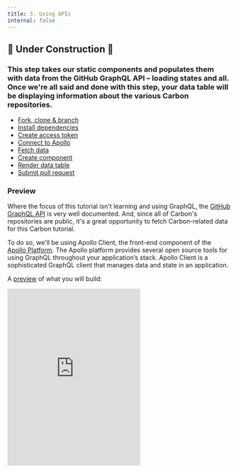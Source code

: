 ```yaml
---
title: 3. Using APIs
internal: false
---
```


## 🚧 Under Construction 🚧

### This step takes our static components and populates them with data from the GitHub GraphQL API – loading states and all. Once we're all said and done with this step, your data table will be displaying information about the various Carbon repositories.

<AnchorLinks>

- [Fork, clone & branch](#fork-clone--branch)
- [Install dependencies](#install-dependencies)
- [Create access token](#create-access-token)
- [Connect to Apollo](#create-access-token)
- [Fetch data](#fetch-data)
- [Create component](#create-component)
- [Render data table](#render-data-table)
- [Submit pull request](#submit-pull-request)

</AnchorLinks>

### Preview

Where the focus of this tutorial isn't learning and using GraphQL, the [GitHub GraphQL API](https://developer.github.com/v4/) is very well documented. And, since all of Carbon's repositories are public, it's a great opportunity to fetch Carbon-related data for this Carbon tutorial.

To do so, we'll be using Apollo Client, the front-end component of the [Apollo Platform](https://www.apollographql.com/docs/intro/platform). The Apollo platform provides several open source tools for using GraphQL throughout your application’s stack. Apollo Client is a sophisticated GraphQL client that manages data and state in an application.

A [preview](https://react-step-4--carbon-tutorial.netlify.com) of what you will build:

<Row>
  <Column offsetLg="4">
    <iframe
      height="400"
      title="Carbon Tutorial Step 3"
      src="https://react-step-4--carbon-tutorial.netlify.com"
      frameborder="no"
      allowtransparency="true"
      allowfullscreen="true"
      class="bx--iframe bx--iframe--border"
    />
  </Column>
</Row>

## Fork, clone & branch

This tutorial has an accompanying GitHub repository called [carbon-tutorial](https://github.com/carbon-design-system/carbon-tutorial) that we'll use as a starting point for each step. If you haven't forked and cloned that repository yet, and haven't added the upstream remote, go ahead and do so by following the [step 1 instructions](/tutorial/react-step-1#fork-clone--branch).

### Branch

With your repository all set up, let's check out the branch for this tutorial step's starting point.

```bash
$ git fetch upstream
$ git checkout -b react-step-3 upstream/react-step-3
```

### Build & start app

Install the app's dependencies:

```bash
$ yarn
```

Then, start the app:

```bash
$ yarn start
```

You should see something similar to where the [previous step](/tutorial/react-step-2) left off. Stop your app with `CTRL-C` and let's get everything installed.

## Install dependencies

We'll need to install three new dependencies to incorporate Apollo into our application.

- `apollo-boost` - package containing everything you need to set up Apollo Client
- `graphql` - parses your GraphQL queries
- `react-apollo` - Apollo integration for React

Install them with the command:

```bash
$ yarn add apollo-boost graphql react-apollo
```

## Create access token

You'll need a personal access token from your GitHub account in order to make requests to the GitHub API. Check out [this guide](https://help.github.com/en/articles/creating-a-personal-access-token-for-the-command-line) to see how to get one.

When you get to the scope/permissions step, you can leave them all unchecked. We don't need any special permissions, we just need access to the public API.

Once you have your token, we need to put it in a place where create-react-app can use it. When your application is being built and developed, create-react-app will parse environmental variables in any file that ends with `.env` and make them available under `process.env.MY_VARIABLE`.

One caveat is that we need to start our variables with `REACT_APP_`. You can read more about environmental variables in [create-react-app's guide](https://facebook.github.io/create-react-app/docs/adding-custom-environment-variables).

Since we don't want to commit this file to git, we can put it in `.env.local` which is in our `.gitignore` list. Your file should just have a single line like this one, where the `x`s are replaced with your unique token.

```bash
REACT_APP_GITHUB_PERSONAL_ACCESS_TOKEN=xxxxxx
```

Go ahead and start your app with `yarn start`, or, if your app is running, you'll need to restart it to get access to this token.

## Connect to Apollo

The `react-apollo` library gives us a component that we need to put at the base of our application. Typically the best place for things that need to wrap the entire application is at the root of the application. For us, that's at `src/index.js`.

Add these two imports to `src/index.js`:

##### src/index.js

```javascript
import ApolloClient from 'apollo-boost';
import { ApolloProvider } from 'react-apollo';
```

Next, make your client by providing a URI for the GitHub GraphQL API as well as an authorization header using the environmental variable you just added to `.env.local`.

##### src/index.js

```javascript
const client = new ApolloClient({
  uri: 'https://api.github.com/graphql',
  headers: {
    authorization: `Bearer ${
      process.env.REACT_APP_GITHUB_PERSONAL_ACCESS_TOKEN
    }`,
  },
});
```

We can now make a new, `Root` component to pass into `ReactDOM.render` so that it's clear what's wrapping our application. At the same time, we'll pass in the client we just made as a prop to the `ApolloProvider` component. Replace:

```javascript
ReactDOM.render(
  <Router>
    <App />
  </Router>,
  document.getElementById('root')
);
```

With:

```javascript
const Root = () => (
  <ApolloProvider client={client}>
    <Router>
      <App />
    </Router>
  </ApolloProvider>
);
ReactDOM.render(<Root />, document.getElementById('root'));
```

## Fetch data

### Imports

Add the following imports at the top of `src/content/RepoPage/RepoPage.js`:

```javascript
import { gql } from 'apollo-boost';
import { Query } from 'react-apollo';
```

And then import `useState` by replacing `import React, { Component } from 'react';` with:

```javascript
import React, { Component, useState } from 'react';
```

Also, add `Link` and `DataTableSkeleton` to the Carbon import so it looks like:

```javascript
import {
  DataTable,
  DataTableSkeleton,
  Link,
  Pagination,
  TableContainer,
  Table,
  TableHead,
  TableRow,
  TableExpandHeader,
  TableHeader,
  TableBody,
  TableExpandRow,
  TableCell,
  TableExpandedRow,
} from 'carbon-components-react';
```

### Query

Next we'll assemble our GraphQL query to fetch only the data we need from the GraphQL API. We'll do this using the `gql` helper we just imported. The `gql` helper lets you write GraphQL queries using interpolated strings (backticks) in JavaScript. In addition, we'll be using the `Query` component from `react-apollo` which gives us some great information about our query's loading state in addition to the data.

If you'd like some more information regarding writing queries and using the Query component, we recommend [Apollo's documentation](https://www.apollographql.com/docs/tutorial/queries) on this topic.

```graphql
const REPO_QUERY = gql`
  query REPO_QUERY {
    # Let's use carbon as our organization
    organization(login: "carbon-design-system") {
      # We'll grab all the repositories in one go. To load more resources
      # continuously, see the advanced topics.
      repositories(first: 75, orderBy: { field: UPDATED_AT, direction: DESC }) {
        totalCount
        nodes {
          url
          homepageUrl
          issues(filterBy: { states: OPEN }) {
            totalCount
          }
          stargazers {
            totalCount
          }
          releases(first: 1) {
            totalCount
            nodes {
              name
            }
          }
          name
          updatedAt
          createdAt
          description
          id
        }
      }
    }
  }
`;
```

### Helpers

Below that, we'll define our table headers so they can be used both in the `DataTableSkeleton` and eventually the `DataTable` once we get our data. In addition, we'll define a `LinkList` component and a `getRowItems` helper that uses it to only pass down the rows.

Because we can use the list of headers we want to display between the `DataTableSkeleton` and `DataTable` components, it makes sense for us to define it in one place with the parent component.

Move the `headers` array out of the `RepoPage` component and place it immediately below the `REPO_QUERY` constant.

```javascript
const headers = [
  {
    key: 'name',
    header: 'Name',
  },
  {
    key: 'createdAt',
    header: 'Created',
  },
  {
    key: 'updatedAt',
    header: 'Updated',
  },
  {
    key: 'issueCount',
    header: 'Open Issues',
  },
  {
    key: 'stars',
    header: 'Stars',
  },
  {
    key: 'links',
    header: 'Links',
  },
];
```

Below that, add the `LinkList` and `getRowItems` helpers.

```javascript
const LinkList = ({ url, homepageUrl }) => (
  <ul style={{ display: 'flex' }}>
    <li>
      <Link href={url}>GitHub</Link>
    </li>
    {homepageUrl && (
      <li>
        <span>&nbsp;|&nbsp;</span>
        <Link href={homepageUrl}>Homepage</Link>
      </li>
    )}
  </ul>
);

const getRowItems = rows =>
  rows.map(row => ({
    ...row,
    key: row.id,
    stars: row.stargazers.totalCount,
    issueCount: row.issues.totalCount,
    createdAt: new Date(row.createdAt).toLocaleDateString(),
    updatedAt: new Date(row.updatedAt).toLocaleDateString(),
    links: <LinkList url={row.url} homepageUrl={row.homepageUrl} />,
  }));
```

### RepoPage component

We'll be using [React Hooks](https://reactjs.org/docs/hooks-intro.html) to manage our state. Hooks are a relatively new React API that allows us to author a React component's stateful logic in a function component rather than a class component. Using hooks means we don't need to worry about complex lifecycle methods.

The Query component from `react-apollo` lets us render different content based on the state of our request. When `loading` is true, we'll render the `DataTableSkeleton` component from `carbon-components-react`. If there's an issue, we'll render the corresponding error message.

Finally, if neither of those are true, it means we have our data! One nice advantage of GraphQL is that as long as there are no errors, we can be certain the properties on the data we requested aren't `undefined`.

To get there, rename the `RepoPage` class to `RepoTable` and create a new `RepoPage`.

```javascript
const RepoPage = () => {
  const [totalItems, setTotalItems] = useState(0);
  const [firstRowIndex, setFirstRowIndex] = useState(0);
  const [currentPageSize, setCurrentPageSize] = useState(10);

  return (
    <div className="bx--grid bx--grid--full-width bx--grid--no-gutter repo-page">
      <div className="bx--row repo-page__r1">
        <div className="bx--col-lg-16">Query goes here.</div>
      </div>
    </div>
  );
};
```

Once you save `RepoPage.js` you'll see an empty page with just the "Query goes here."

Now, replace `Query goes here.` with:

```javascript
<Query query={REPO_QUERY}>
  {({ loading, error, data: { organization } }) => {
    // Waiting for the request to complete
    if (loading)
      return (
        <DataTableSkeleton
          columnCount={headers.length + 1}
          rowCount={12}
          headers={headers}
        />
      );

    // Something went wrong with the data fetching
    if (error) return `Error! ${error.message}`;

    // If we're here, we've got our data!
    const { repositories } = organization;
    setTotalItems(repositories.totalCount);
    const rows = getRowItems(repositories.nodes);
    return (
      <>
        <Pagination
          totalItems={totalItems}
          backwardText="Previous page"
          forwardText="Next page"
          pageSize={currentPageSize}
          pageSizes={[5, 10, 15, 25]}
          itemsPerPageText="Items per page"
          onChange={({ page, pageSize }) => {
            if (pageSize !== currentPageSize) {
              setCurrentPageSize(pageSize);
            }
            setFirstRowIndex(pageSize * (page - 1));
          }}
        />
      </>
    );
  }}
</Query>
```

We're not rendering the table yet, but if you refresh the page, you'll see the data table skeleton while the data loads! Also, if you view your browser's network requests, you can see XHR request response to see what's getting returned to the browser.

_Note: We only pass the rows that we want our table to display, we can do this by slicing the our array of rows depending on the first item and the page size._

_Note: The Pagination component isn’t inherently connected in any way to the DataTable, we need to tell it what to do when a change occurs using the onChange prop. This includes both page size changes and displaying different rows._.

## Create component

Now we'll need to consume our fetched data. In React, we generally want to separate our data fetching logic from our presentational or visual content. We'll separate our visual content into the `RepoPage/RepoTable.js` file. It's important to keep in mind that because we only render our `RepoTable` when we have our data, we don't need to be as safe with `null`/`undefined` checking our individual row properties. We've established that they exist given the nature of our GraphQL query.

### Create file

Go ahead and create a new `RepoTable.js` file in `src/content/RepoPage`.

### Imports

Import the various components that we'll need to render our table at the top of `RepoTable.js`.

```javascript
import React from 'react';
import {
  DataTable,
  TableContainer,
  Table,
  TableHead,
  TableRow,
  TableExpandHeader,
  TableHeader,
  TableBody,
  TableExpandRow,
  TableCell,
  TableExpandedRow,
} from 'carbon-components-react';
```

### Component cleanup

The data table component and its pieces use a common React pattern called [render props](https://reactjs.org/docs/render-props.html). This a really powerful way for libraries to give developers control of rendering and manipulating their data.

We just need to pass in our row objects along with the headers for each column. In addition, we tell the data table how to render the headers and rows through the `render` prop. This prop takes a function that will receive as arguments the processed rows/headers in addition to some helper functions for rendering our table.

One common hurdle with the data table is how to access data that might be not correspond with a table column but is needed to compute the value of a cell that does. The data table component process and controls only the row properties which corresponds to headers (columns). Because of this, the `rows` object you get access to in the render prop function is _different_ than the one you passed in to the `rows` prop.

To handle this, we just need a simple look-up function to find the data we care about. We can normalize the data or just pass it right back as we do in the `getRowDescription` function.

Let's begin by creating a new `RepoTable` component with:

```javascript
const RepoTable = ({ rows, headers }) => {
  const getRowDescription = rowId => {
    const row = rows.find(({ id }) => id === rowId);
    return row ? row.description : '';
  };

  return ();
};

export default RepoTable;
```

Then, move the `<DataTable>` component out of the `RepoTable` class in `RepoPage.js` into the return statement in`RepoTable.js`.

At this point you can delete the `RepoTable` in `RepoPage.js` and your `RepoTable` in `RepoTable.js` should look like:

```javascript
const RepoTable = ({ rows, headers }) => {
  const getRowDescription = rowId => {
    const row = rows.find(({ id }) => id === rowId);
    return row ? row.description : '';
  };

  return (
    <DataTable
      rows={initialRows}
      headers={headers}
      render={({
        rows,
        headers,
        getHeaderProps,
        getRowProps,
        getTableProps,
      }) => (
        <TableContainer
          title="Carbon Repositories"
          description="A collection of public Carbon repositories.">
          <Table {...getTableProps()}>
            <TableHead>
              <TableRow>
                <TableExpandHeader />
                {headers.map(header => (
                  <TableHeader {...getHeaderProps({ header })}>
                    {header.header}
                  </TableHeader>
                ))}
              </TableRow>
            </TableHead>
            <TableBody>
              {rows.map(row => (
                <React.Fragment key={row.id}>
                  <TableExpandRow {...getRowProps({ row })}>
                    {row.cells.map(cell => (
                      <TableCell key={cell.id}>{cell.value}</TableCell>
                    ))}
                  </TableExpandRow>
                  <TableExpandedRow colSpan={headers.length + 1}>
                    <h1>Expandable row content</h1>
                    <p>Description here</p>
                  </TableExpandedRow>
                </React.Fragment>
              ))}
            </TableBody>
          </Table>
        </TableContainer>
      )}
    />
  );
};
```

We now need to wire up the data table to the render props. First, replace `initialRows` with `rows` now that the rows are coming in from props.

Delete the `<h1>Expandable row content</h1>` and modify the paragraph element below it to use the `getRowDescription` function.

```html
<p className="description">{getRowDescription(row.id)}</p>
```

_Note: The `getTableProps`, `getHeaderProps`, and `getRowProps` functions each tell the DataTable component to process and return the necessary props that are needed by the Table, Header and Row components respectively. We take the return of that function (an object containing the props) and [spread it out](https://reactjs.org/docs/jsx-in-depth.html#spread-attributes) into the component._.

## Render data table

As a final step, let's use our new data table in the repo page. in `RepoPage.js`, add the import:

```javascript
import RepoTable from './RepoTable';
```

And then inset the new `RepoTable` component in the line above `<Pagination`:

```javascript
<RepoTable
  headers={headers}
  rows={rows.slice(firstRowIndex, firstRowIndex + currentPageSize)}
/>
```

That's it! As final clean-up, modify the `carbon-components-react` imports to remove imports no longer needed in that file.

```javascript
import { Pagination, Link, DataTableSkeleton } from 'carbon-components-react';
```

## Submit pull request

We're going to submit a pull request to verify completion of this tutorial step and demonstrate a couple related concepts.

### Continuous integration (CI) check

Run the CI check to make sure we're all set to submit a pull request.

```bash
$ yarn ci-check
```

_Note: If the_ `ci-check` _is giving an error, it's likely that some of your source files are not properly formatted. This could happen if your text editor isn't formatting with Prettier on save. To get_ `ci-check` _to pass, run_ `yarn format`_ then re-run_ `yarn ci-check`_._

### Git commit & push

Before we can create a pull request, stage and commit all of your changes:

```bash
$ git add --all && git commit -m "feat(tutorial): complete step 3"
```

Then, push to your repository:

```bash
$ git push origin react-step-3
```

### Pull request (PR)

Finally, visit [carbon-tutorial](https://github.com/carbon-design-system/carbon-tutorial) to "Compare & pull request". In doing so, make sure that you are comparing to `react-step-3` into `base: react-step-3`.

_Note: Expect your tutorial step PRs to be reviewed by the Carbon team but not merged. We'll close your PR so we can keep the repository's remote branches pristine and ready for the next person!_
